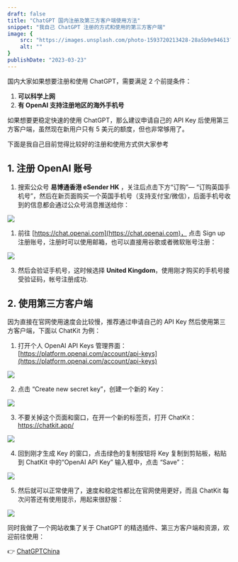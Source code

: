 ```yaml
---
draft: false
title: "ChatGPT 国内注册及第三方客户端使用方法"
snippet: "我自己 ChatGPT 注册的方式和使用的第三方客户端"
image: {
    src: "https://images.unsplash.com/photo-1593720213428-28a5b9e94613?&fit=crop&w=430&h=240",
    alt: ""
}
publishDate: "2023-03-23"
---
```



国内大家如果想要注册和使用 ChatGPT，需要满足 2 个前提条件：

1. **可以科学上网**
2. **有 OpenAI 支持注册地区的海外手机号**

如果想要更稳定快速的使用 ChatGPT，那么建议申请自己的 API Key 后使用第三方客户端，虽然现在新用户只有 5 美元的额度，但也非常够用了。

下面是我自己目前觉得比较好的注册和使用方式供大家参考

## 1. 注册 OpenAI 账号

1. 搜索公众号 **易博通香港 eSender HK** ，关注后点击下方“订购”— “订购英国手机号”，然后在新页面购买一个英国手机号（支持支付宝/微信），后面手机号收到的信息都会通过公众号消息推送给你：

![](https://imagedelivery.net/8B08sdLvw783CQcaKhUoYw/24a50e2c-6796-403a-98a4-f1416db58400/public)

1. 前往 [https://chat.openai.com](https://chat.openai.com)， 点击 Sign up 注册账号，注册时可以使用邮箱，也可以直接用谷歌或者微软账号注册：

![](https://imagedelivery.net/8B08sdLvw783CQcaKhUoYw/3299977a-73bc-40de-020d-64971f42e100/public)

3. 然后会验证手机号，这时候选择 **United Kingdom**，使用刚才购买的手机号接受验证码，帐号注册成功.

## 2. 使用第三方客户端

因为直接在官网使用速度会比较慢，推荐通过申请自己的 API Key 然后使用第三方客户端，下面以 ChatKit 为例：

1. 打开个人 OpenAI API Keys 管理界面：[https://platform.openai.com/account/api-keys](https://platform.openai.com/account/api-keys)

![](https://imagedelivery.net/8B08sdLvw783CQcaKhUoYw/131664ce-09f7-436c-d1c4-9f38c9482700/public)

2. 点击 “Create new secret key”，创建一个新的 Key：

![](https://imagedelivery.net/8B08sdLvw783CQcaKhUoYw/8c5347fc-2ee9-4965-d465-259fe99bf500/public)

3. 不要关掉这个页面和窗口，在开一个新的标签页，打开 ChatKit：https://chatkit.app/

![](https://imagedelivery.net/8B08sdLvw783CQcaKhUoYw/5a138cc3-b5a4-49d4-6bdd-289cbda4ed00/public)

4. 回到刚才生成 Key 的窗口，点击绿色的复制按钮将 Key 复制到剪贴板，粘贴到 ChatKit 中的“OpenAI API Key” 输入框中，点击 “Save”：

![](https://imagedelivery.net/8B08sdLvw783CQcaKhUoYw/7c7219a2-8300-48c6-a48b-f4b84e611200/public)

5. 然后就可以正常使用了，速度和稳定性都比在官网使用更好，而且 ChatKit 每次问答还有使用提示，用起来很舒服：

![](https://imagedelivery.net/8B08sdLvw783CQcaKhUoYw/26d70d2e-bc48-407f-26e9-ac780e396700/public)

同时我做了一个网站收集了关于 ChatGPT 的精选插件、第三方客户端和资源，欢迎前往使用：

👉 [ChatGPTChina](https://chatgptchina.xyz)
